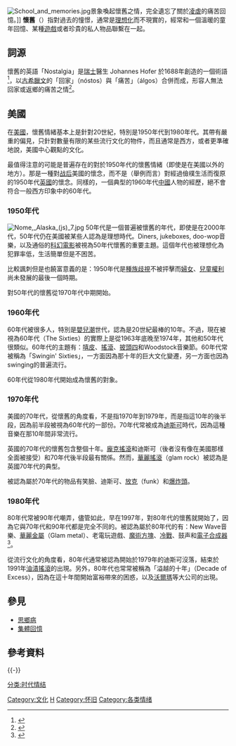 {{noteTA
|1=zh-hans:迪斯科;zh-hant:迪斯可;zh-cn:迪斯科;zh-tw:迪斯可;zh-hk:的士高;zh-mo:的士高;
}}
{{多個問題|
{{Expand|time=2017-06-04T06:07:17+00:00}}
{{wwv|area=美国}}
}}
[[File:School_and_memories.jpg|thumb]]景象喚起懷舊之情，完全遺忘了關於[[體罰|凌虐]]的痛苦回憶。]]
'''懷舊'''（{{lang-en|Nostalgia}}）指對過去的憧憬，通常是[[理想|理想化]]而不現實的，經常和一個溫暖的童年回憶、某種[[遊戲|遊戲]]或者珍貴的私人物品聯繫在一起。{{fact|研究表示，{{who|許多人}}相信，過去的歲月比現在美好，他們也相信過去他們過的是較佳的生活，甚至當實際上並非如此的時候。這種感覺就是鄉愁的特質：美好的舊時光。[[流行文化|流行文化]]經常撩撥鄉愁情緒。諸如Lost In Space和Moon Pies的電視節目總可以引起對[[太空竞赛|太空竞赛]]的懷念。在當代的流行文化中，對於過去的某個年代有一種懷舊情緒。}}

== 詞源 ==
{{Wiktionary|en:νόστος|en:ἄλγος}}
懷舊的英語「Nostalgia」是[[瑞士|瑞士]]醫生 Johannes Hofer 於1688年創造的一個術語<ref>{{Cite journal|title=Nostalgia and the Turbulence of Times|author=Landwehr, Achim|url=https://onlinelibrary.wiley.com/doi/abs/10.1111/hith.12060|journal=History and Theory|issue=57|doi=|others=|year=2018|volume=2|page=251-268|pmid=|access-date=2020-09-07|archive-date=2020-09-16|archive-url=https://web.archive.org/web/20200916063946/https://onlinelibrary.wiley.com/doi/abs/10.1111/hith.12060|dead-url=no}}</ref>，以[[古希臘文|古希臘文]]的「回家」（nóstos）與「痛苦」（álgos）合併而成，形容人無法回家或返鄉的痛苦之情<ref>{{Cite web|title=懷舊：我們為何懷緬不曾經歷的舊？|url=https://www.cup.com.hk/2020/08/21/politics-of-nostalgia/|accessdate=2020-09-07|author=Brian Liu|date=2020-08-21|format=|publisher=CUP 媒體|language=|archive-date=2020-10-26|archive-url=https://web.archive.org/web/20201026152102/https://www.cup.com.hk/2020/08/21/politics-of-nostalgia/|dead-url=no}}</ref>。

== 美國 ==
在[[美國|美國]]，懷舊情緒基本上是針對20世紀，特別是1950年代到1980年代。其帶有嚴重的偏見，只針對數量有限的某些流行文化的物件，而且通常是西方，或者更準確地說，美國中心觀點的文化。

最值得注意的可能是普遍存在的對於1950年代的懷舊情緒（即使是在美國以外的地方）。那是一種對[[第二次世界大战|战后]]美國的懷念，而不是（舉例而言）對經過儉樸生活而復原的1950年代[[英國|英國]]的懷念。同樣的，一個典型的1960年代[[中國|中國]]人物的經歷，絕不會符合一般西方印象中的60年代。

=== 1950年代 ===
[[File:Nome,_Alaska_(js)_7.jpg|thumb]]
50年代是一個普遍被懷舊的年代，即使是在2000年代，50年代仍在美國被某些人認為是理想時代。Diners, jukeboxes, doo-wop音樂，以及通俗的[[科幻電影|科幻電影]]被視為50年代懷舊的重要主題。這個年代也被理想化為犯罪率低，生活簡單但是不困苦。

比較諷刺但是也饒富意義的是：1950年代是[[種族歧視|種族歧視]]不被抨擊而[[婦女權利|婦女]]、[[兒童權利|兒童權利]]尚未發展的最後一個時期。

對50年代的懷舊從1970年代中期開始。

=== 1960年代 ===
60年代被很多人，特別是[[嬰兒潮|嬰兒潮]]世代，認為是20世紀最棒的10年。不過，現在被視為60年代（The Sixties）的實際上是從1963年底晚至1974年，其他和50年代很類似。60年代的主題有：[[嘻皮|嘻皮]]、[[搖滾|搖滾]]、[[披頭四|披頭四]]和Woodstock音樂節。60年代常被稱為「Swingin' Sixties」，一方面因為那十年的巨大文化變遷，另一方面也因為swinging的普遍流行。

60年代從1980年代開始成為懷舊的對象。

=== 1970年代 ===
美國的70年代，從懷舊的角度看，不是指1970年到1979年，而是指這10年的後半段，因為前半段被視為60年代的一部份。70年代常被成為[[迪斯可|迪斯可]]時代，因為這種音樂在那10年間非常流行。

英國的70年代的懷舊包含整個十年。[[龐克搖滾|龐克搖滾]]和迪斯可（後者沒有像在美國那樣全面被接受）和70年代後半段最有關係。然而，[[華麗搖滾|華麗搖滾]]（glam rock）被認為是英國70年代的典型。

被認為屬於70年代的物品有笑臉、迪斯可、[[放克|放克]]（funk）和[[爆炸式|爆炸頭]]。

=== 1980年代 ===
80年代常被90年代嘲弄，儘管如此，早在1997年，對80年代的懷舊就開始了，因為它與70年代和90年代都是完全不同的。被認為屬於80年代的有：New Wave音樂、[[華麗金屬|華麗金屬]]（Glam metal）、老電玩遊戲、[[魔術方塊|魔術方塊]]、[[冷戰|冷戰]]、{{link-en|门式混响|Gated reverb}}鼓声和[[電子合成器|電子合成器]]<ref>{{cite news|title=一個錄音室的小插曲卻形成整個 80 年代的音樂樣貌|url=https://digilog.tw/posts/917|publisher=Digilog|date=2017-08-19|accessdate=2019-03-02|archive-date=2020-09-20|archive-url=https://web.archive.org/web/20200920214244/https://digilog.tw/posts/917|dead-url=no}}</ref>。

從流行文化的角度看，80年代通常被認為開始於1979年的迪斯可沒落，結束於1991年[[油漬搖滾|油漬搖滾]]的出現。另外，80年代也常常被稱為「溢越的十年」（Decade of Excess），因為在這十年間開始富裕帶來的困惑，以及[[沃爾瑪|沃爾瑪]]等大公司的出現。

== 參見 ==
* [[思鄉病|思鄉病]]
* [[集體回憶|集體回憶]]

== 參考資料 ==
{{reflist}}

{{-}}
{{Emotion-footer}}

[[Category:文化|Category:文化]]
[[Category:心理学|H]]
[[Category:怀旧|Category:怀旧]]
[[Category:各类情绪|Category:各类情绪]]
[[分类:时代情结|分类:时代情结]]